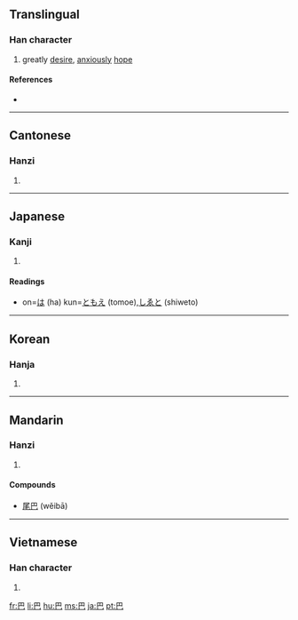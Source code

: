 {{also|色|笆|邑}}
==Translingual==

===Han character===
{{Han char|rn=215|rad=龞|as=00|sn=4|four=7771<sub>7</sub>|canj=日山 (AU)}}

# greatly [[desire]], [[anxious]]ly [[hope]]

====References====
* {{Han ref|kx=0327.010|dkj=08745|dj=0631.020|hdz=20985.010|uh=5DF4|ud=24052|bh=A4DA|bd=42202}}

----

==Cantonese==

===Hanzi===
{{yue-hanzi|jyut=|y=ba1}}

# {{defn|Cantonese|sort=己01}}

----

==Japanese==

===Kanji===
{{ja-kanji|grade=|rs=己01}}

# {{defn|Japanese}}

====Readings====
*on=[[は]] (ha) kun=[[ともえ]] (tomoe),[[しゑと]] (shiweto)

----

==Korean==

===Hanja===
{{ko-hanja|hangeul=파|rv=pa|mr=p'a}}

# {{defn|Korean|sort=己01}}

----

==Mandarin==

===Hanzi===
{{cmn-hanzi|pin=[[bā]] ([[ba1]])|wg=pa<sup>1</sup>}}

# {{defn|Mandarin|sort=己01}}

====Compounds====
* [[尾巴]] (wěibā)

----

==Vietnamese==

===Han character===
{{vi-hantu|[[ba]], [[bơ]], [[va]]|rs=己01}}

# {{defn|Vietnamese|sort=己01}}

[[fr:巴]]
[[li:巴]]
[[hu:巴]]
[[ms:巴]]
[[ja:巴]]
[[pt:巴]]